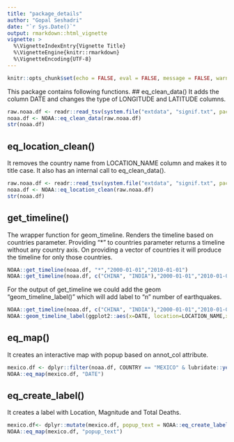 ```yaml
---
title: "package_details"
author: "Gopal Seshadri"
date: "`r Sys.Date()`"
output: rmarkdown::html_vignette
vignette: >
  %\VignetteIndexEntry{Vignette Title}
  %\VignetteEngine{knitr::rmarkdown}
  %\VignetteEncoding{UTF-8}
---
```


```r
knitr::opts_chunk$set(echo = FALSE, eval = FALSE, message = FALSE, warning = FALSE)
```

This package contains following functions.
## eq_clean_data()
  It adds the column DATE and changes the type of LONGITUDE and LATITUDE columns.
```r
raw.noaa.df <- readr::read_tsv(system.file("extdata", "signif.txt", package = "NOAA"))
noaa.df <- NOAA::eq_clean_data(raw.noaa.df)
str(noaa.df)
```
  
  
## eq_location_clean()
  It removes the country name from LOCATION_NAME column and makes it to title case. It also has an internal call to eq_clean_data().
```r
raw.noaa.df <- readr::read_tsv(system.file("extdata", "signif.txt", package = "NOAA"))
noaa.df <- NOAA::eq_location_clean(raw.noaa.df)
str(noaa.df)
```
  
  
## get_timeline()
  The wrapper function for geom_timeline. Renders the timeline based on countries parameter. Providing "*" to countries parameter returns a timeline without any country axis. On providing a vector of countries it will produce the timeline for only those countries.
```r
NOAA::get_timeline(noaa.df, "*","2000-01-01","2010-01-01")
NOAA::get_timeline(noaa.df, c("CHINA", "INDIA"),"2000-01-01","2010-01-01")
```
  For the output of get_timeline we could add the geom "geom_timeline_label()" which will add label to "n" number of earthquakes.
```r
NOAA::get_timeline(noaa.df, c("CHINA", "INDIA"),"2000-01-01","2010-01-01") +
NOAA::geom_timeline_label(ggplot2::aes(x=DATE, location=LOCATION_NAME,xmin=xmin,xmax=xmax,size=EQ_PRIMARY,y=COUNTRY), n_max = 5)
```


## eq_map()
  It creates an interactive map with popup based on annot_col attribute.
```r
mexico.df <- dplyr::filter(noaa.df, COUNTRY == "MEXICO" & lubridate::year(DATE) >= 2000)
NOAA::eq_map(mexico.df, "DATE")
```


## eq_create_label()
  It creates a label with Location, Magnitude and Total Deaths.
```r
mexico.df<- dplyr::mutate(mexico.df, popup_text = NOAA::eq_create_label(mexico.df))
NOAA::eq_map(mexico.df, "popup_text")
```
  

